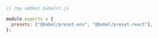 ```js
// /my-addon/.babelrc.js

module.exports = {
  presets: ["@babel/preset-env", "@babel/preset-react"],
};
```